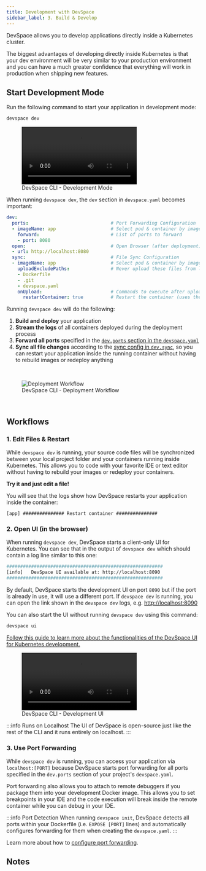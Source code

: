 ```yaml
---
title: Development with DevSpace
sidebar_label: 3. Build & Develop
---
```



DevSpace allows you to develop applications directly inside a Kubernetes cluster.

The biggest advantages of developing directly inside Kubernetes is that your dev environment will be very similar to your production environment and you can have a much greater confidence that everything will work in production when shipping new features.

## Start Development Mode
Run the following command to start your application in development mode:
```bash
devspace dev
```

<figure class="frame">
  <video controls loop autoplay="true">
    <source src="/cli/img/devspace-dev-ide.mp4" type="video/mp4" />
  </video>
  <figcaption>DevSpace CLI - Development Mode</figcaption>
</figure>


When running `devspace dev`, the `dev` section in `devspace.yaml` becomes important:
```yaml
dev:
  ports:                              # Port Forwarding Configuration
  - imageName: app                    # Select pod & container by image name (reference to images section)
    forward:                          # List of ports to forward
    - port: 8080
  open:                               # Open Browser (after deployment)
  - url: http://localhost:8080
  sync:                               # File Sync Configuration
  - imageName: app                    # Select pod & container by image name (reference to images section)
    uploadExcludePaths:               # Never upload these files from local filesystem to the container
    - Dockerfile
    - .git
    - devspace.yaml
    onUpload:                         # Commands to execute after uploading files
      restartContainer: true          # Restart the container (uses the restart helper)
```

Running `devspace dev` will do the following:

1. **Build and deploy** your application
2. **Stream the logs** of all containers deployed during the deployment process
3. **Forward all ports** specified in the [`dev.ports` section in the `devspace.yaml`](../configuration/development/port-forwarding.mdx)
4. **Sync all file changes** according to the [sync config in `dev.sync`](../configuration/development/file-synchronization.mdx), so you can restart your application inside the running container without having to rebuild images or redeploy anything

<br/>

<figure>
  <img src="/cli/img/deployment-process-devspace.svg" alt="Deployment Workflow" />
  <figcaption>DevSpace CLI - Deployment Workflow</figcaption>
</figure>


<br/>

## Workflows

### 1. Edit Files & Restart
While `devspace dev` is running, your source code files will be synchronized between your local project folder and your containers running inside Kubernetes. This allows you to code with your favorite IDE or text editor without having to rebuild your images or redeploy your containers.

**Try it and just edit a file!**

You will see that the logs show how DevSpace restarts your application inside the container:
```logs
[app] ############### Restart container ###############
```


### 2. Open UI (in the browser)
When running `devspace dev`, DevSpace starts a client-only UI for Kubernetes. You can see that in the output of `devspace dev` which should contain a log line similar to this one:
```bash
#########################################################
[info]   DevSpace UI available at: http://localhost:8090
#########################################################
```

By default, DevSpace starts the development UI on port `8090` but if the port is already in use, it will use a different port. If `devspace dev` is running, you can open the link shown in the `devspace dev` logs, e.g. [http://localhost:8090](http://localhost:8090)

You can also start the UI without running `devspace dev` using this command:
```bash
devspace ui
```

[Follow this guide to learn more about the functionalities of the DevSpace UI for Kubernetes development.](../guides/localhost-ui.mdx)

<figure class="frame">
  <video controls loop autoplay="true">
    <source src="/cli/img/devspace-ui.mp4" type="video/mp4" />
  </video>
  <figcaption>DevSpace CLI - Development UI</figcaption>
</figure>

:::info Runs on Localhost
The UI of DevSpace is open-source just like the rest of the CLI and it runs entirely on localhost.
:::


### 3. Use Port Forwarding
While `devspace dev` is running, you can access your application via `localhost:[PORT]` because DevSpace starts port forwarding for all ports specified in the `dev.ports` section of your project's `devspace.yaml`.

Port forwarding also allows you to attach to remote debuggers if you package them into your development Docker image. This allows you to set breakpoints in your IDE and the code execution will break inside the remote container while you can debug in your IDE.

:::info Port Detection
When running `devspace init`, DevSpace detects all ports within your Dockerfile (i.e. `EXPOSE [PORT]` lines) and automatically configures forwarding for them when creating the `devspace.yaml`.
:::

Learn more about how to [configure port forwarding](../configuration/development/port-forwarding.mdx).


## Notes

<FragmentWarningMultipleDev/>
